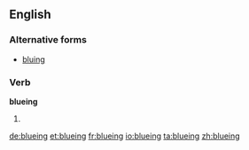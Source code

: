 ==English==

===Alternative forms===
* [[bluing]]

===Verb===
'''blueing'''

# {{present participle of|[[blue]]}}

[[de:blueing]]
[[et:blueing]]
[[fr:blueing]]
[[io:blueing]]
[[ta:blueing]]
[[zh:blueing]]